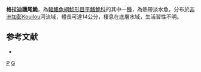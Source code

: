 {{Speciesbox 
| taxon = Phractura gladysae
| authority = [[Pellegrin|Pellegrin]], 1931
| status = DD
| status_system = IUCN3.1
}}
'''格拉迪護尾鮠'''，為[[輻鰭魚綱|輻鰭魚綱]][[鯰形目|鯰形目]][[平鰭鮠科|平鰭鮠科]]的其中一[[種|種]]，為熱帶淡水魚，分布於[[非洲|非洲]][[加彭|加彭]]Kouilou河流域，體長可達14公分，棲息在底層水域，生活習性不明。

==参考文献==
*{{FishBase_species|genus=Phractura|species=gladysae|year=2014|month=10}}

{{Taxonbar}}

[[Category:1931年描述的鱼类|P]]
[[Category:護尾鮠屬|G]]